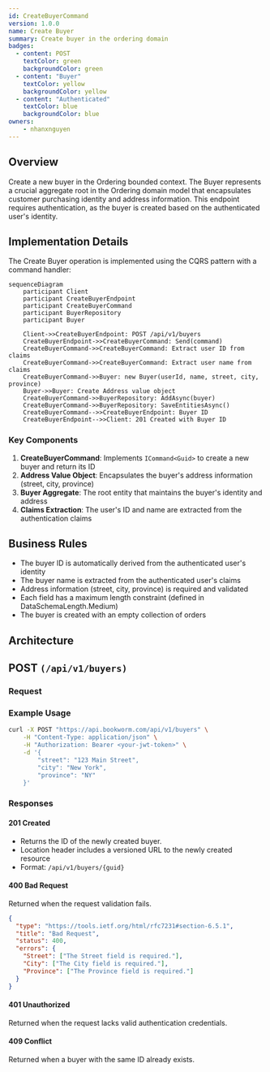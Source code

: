 ```yaml
---
id: CreateBuyerCommand
version: 1.0.0
name: Create Buyer
summary: Create buyer in the ordering domain
badges:
  - content: POST
    textColor: green
    backgroundColor: green
  - content: "Buyer"
    textColor: yellow
    backgroundColor: yellow
  - content: "Authenticated"
    textColor: blue
    backgroundColor: blue
owners:
    - nhanxnguyen
---
```


## Overview

Create a new buyer in the Ordering bounded context. The Buyer represents a crucial aggregate root in the Ordering domain model that encapsulates customer purchasing identity and address information. This endpoint requires authentication, as the buyer is created based on the authenticated user's identity.

## Implementation Details

The Create Buyer operation is implemented using the CQRS pattern with a command handler:

```mermaid
sequenceDiagram
    participant Client
    participant CreateBuyerEndpoint
    participant CreateBuyerCommand
    participant BuyerRepository
    participant Buyer

    Client->>CreateBuyerEndpoint: POST /api/v1/buyers
    CreateBuyerEndpoint->>CreateBuyerCommand: Send(command)
    CreateBuyerCommand->>CreateBuyerCommand: Extract user ID from claims
    CreateBuyerCommand->>CreateBuyerCommand: Extract user name from claims
    CreateBuyerCommand->>Buyer: new Buyer(userId, name, street, city, province)
    Buyer->>Buyer: Create Address value object
    CreateBuyerCommand->>BuyerRepository: AddAsync(buyer)
    CreateBuyerCommand->>BuyerRepository: SaveEntitiesAsync()
    CreateBuyerCommand-->>CreateBuyerEndpoint: Buyer ID
    CreateBuyerEndpoint-->>Client: 201 Created with Buyer ID
```

### Key Components

1. **CreateBuyerCommand**: Implements `ICommand<Guid>` to create a new buyer and return its ID
2. **Address Value Object**: Encapsulates the buyer's address information (street, city, province)
3. **Buyer Aggregate**: The root entity that maintains the buyer's identity and address
4. **Claims Extraction**: The user's ID and name are extracted from the authentication claims

## Business Rules

- The buyer ID is automatically derived from the authenticated user's identity
- The buyer name is extracted from the authenticated user's claims
- Address information (street, city, province) is required and validated
- Each field has a maximum length constraint (defined in DataSchemaLength.Medium)
- The buyer is created with an empty collection of orders

## Architecture

<NodeGraph />

## POST `(/api/v1/buyers)`

### Request

<SchemaViewer file="request-body.json" maxHeight="500" id="request-body" />

### Example Usage

```bash
curl -X POST "https://api.bookworm.com/api/v1/buyers" \
    -H "Content-Type: application/json" \
    -H "Authorization: Bearer <your-jwt-token>" \
    -d '{
        "street": "123 Main Street",
        "city": "New York",
        "province": "NY"
    }'
```

### Responses

#### <span className="text-green-500">201 Created</span>

- Returns the ID of the newly created buyer.
- Location header includes a versioned URL to the newly created resource
- Format: `/api/v1/buyers/{guid}`

#### <span className="text-red-500">400 Bad Request</span>

Returned when the request validation fails.

```json title="400 Bad Request"
{
  "type": "https://tools.ietf.org/html/rfc7231#section-6.5.1",
  "title": "Bad Request",
  "status": 400,
  "errors": {
    "Street": ["The Street field is required."],
    "City": ["The City field is required."],
    "Province": ["The Province field is required."]
  }
}
```

#### <span className="text-red-500">401 Unauthorized</span>

Returned when the request lacks valid authentication credentials.

#### <span className="text-red-500">409 Conflict</span>

Returned when a buyer with the same ID already exists.
